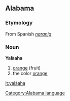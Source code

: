==Alabama==

===Etymology===
From Spanish ''[[naranja]]''
===Noun===
'''Yalàaha'''
#[[orange]] (fruit)
#the color [[orange]]

[[Category:Alabama language]]

[[it:yalàaha]]